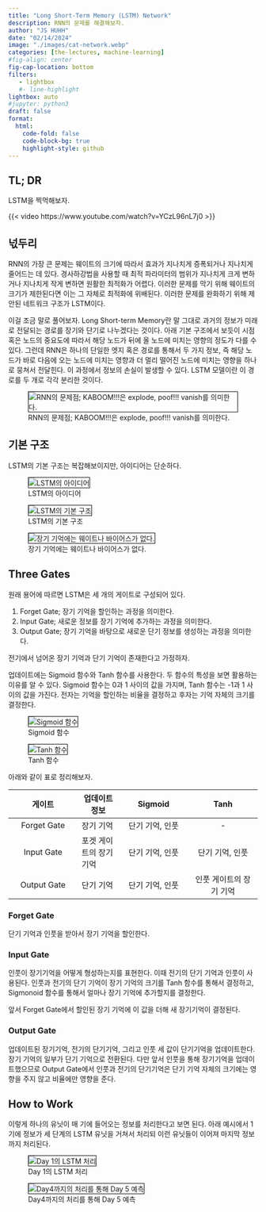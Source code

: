 ```yaml
---
title: "Long Short-Term Memory (LSTM) Network" 
description: RNN의 문제를 해결해보자.  
author: "JS HUHH"
date: "02/14/2024"
image: "./images/cat-network.webp"
categories: [the-lectures, machine-learning]
#fig-align: center
fig-cap-location: bottom
filters:
   - lightbox
   #- line-highlight
lightbox: auto
#jupyter: python3
draft: false
format:
  html:
    code-fold: false
    code-block-bg: true
    highlight-style: github
---
```


## TL; DR
LSTM을 찍먹해보자. 

{{< video https://www.youtube.com/watch?v=YCzL96nL7j0 >}}

## 넋두리 

RNN의 가장 큰 문제는 웨이트의 크기에 따라서 효과가 지나치게 증폭되거나 지나치게 줄어드는 데 있다. 경사하강법을 사용할 때 최적 파라미터의 범위가 지나치게 크게 변하거나 지나치게 작게 변하면 원활한 최적화가 어렵다. 이러한 문제를 막기 위해 웨이트의 크기가 제한된다면 이는 그 자체로 최적화에 위배된다. 이러한 문제를 완화하기 위해 제안된 네트워크 구조가 LSTM이다. 

이걸 조금 말로 풀어보자. Long Short-term Memory란 말 그대로 과거의 정보가 미래로 전달되는 경로를 장기와 단기로 나누겠다는 것이다. 아래 기본 구조에서 보듯이 시점 혹은 노드의 중요도에 따라서 해당 노드가 뒤에 올 노드에 미치는 영향의 정도가 다를 수 있다. 그런데 RNN은 하나의 단일한 엣지 혹은 경로를 통해서 두 가지 정보, 즉 해당 노드가 바로 다음에 오는 노드에 미치는 영향과 더 멀리 떨어진 노드에 미치는 영향을 하나로 뭉쳐서 전달힌다. 이 과정에서 정보의 손실이 발생할 수 있다. LSTM 모델이란 이 경로를 두 개로 각각 분리한 것이다. 

:::{layout="[-1, 4, -1]"}
![RNN의 문제점; KABOOM!!!은 explode, poof!!! vanish를 의미한다.](./images/lstm/01.png){ style="border: 1px solid #000;" }
:::

## 기본 구조 

LSTM의 기본 구조는 복잡해보이지만, 아이디어는 단순하다. 

::: {layout="[[5, -1, 5, -1, 5]]" layout-valign="bottom"}
![LSTM의 아이디어](./images/lstm/02.png){ style="border: 1px solid #000;" }

![LSTM의 기본 구조](./images/lstm/03.png){ style="border: 1px solid #000;" }

![장기 기억에는 웨이트나 바이어스가 없다.](./images/lstm/06.png){ style="border: 1px solid #000;" }
:::

## Three Gates

원래 용어에 따르면 LSTM은 세 개의 게이트로 구성되어 있다. 

1. Forget Gate; 장기 기억을 할인하는 과정을 의미한다. 
2. Input Gate; 새로운 정보를 장기 기억에 추가하는 과정을 의미한다.
3. Output Gate; 장기 기억을 바탕으로 새로운 단기 정보를 생성하는 과정을 의미한다.

전기에서 넘어온 장기 기억과 단기 기억이 존재한다고 가정하자. 

업데이트에는 Sigmoid 함수와 Tanh 함수를 사용한다. 두 함수의 특성을 보면 활용하는 이유를 알 수 있다. Sigmoid 함수는 0과 1 사이의 값을 가지며, Tanh 함수는 -1과 1 사이의 값을 가진다. 전자는 기억을 할인하는 비율을 결정하고 후자는 기억 자체의 크기를 결정한다. 

::: {layout="[[5, -1, 5]]" layout-valign="bottom"}
![Sigmoid 함수](./images/lstm/04.png){ style="border: 1px solid #000;" }

![Tanh 함수](./images/lstm/05.png){ style="border: 1px solid #000;" }
:::

아래와 같이 표로 정리해보자. 

| 게이트 | 업데이트 정보 | Sigmoid | Tanh |
| :---: | --- | :---: | :---: |
| Forget Gate | 장기 기억 | 단기 기억, 인풋 | - |
| Input Gate  | 포겟 게이트의 장기 기억 | 단기 기억, 인풋 | 단기 기억, 인풋 |
| Output Gate | 단기 기억 | 단기 기억, 인풋 | 인풋 게이트의 장기 기억 |

### Forget Gate 

단기 기억과 인풋을 받아서 장기 기억을 할인한다.

### Input Gate

인풋이 장기기억을 어떻게 형성하는지를 표현한다. 이때 전기의 단기 기억과 인풋이 사용된다. 인풋과 전기의 단기 기억이 장기 기억의 크기를 Tanh 함수를 통해서 결정하고, Sigmonoid 함수를 통해서 얼마나 장기 기억에 추가할지를 결정한다. 

앞서 Forget Gate에서 할인된 장기 기억에 이 값을 더해 새 장기기억이 결정된다. 

### Output Gate

업데이트된 장기기억, 전기의 단기기억, 그리고 인풋 세 값이 단기기억을 업데이트한다. 장기 기억의 일부가 단기 기억으로 전환된다. 다만 앞서 인풋을 통해 장기기억을 업데이트했으므로 Output Gate에서 인풋과 전기의 단기기억은 단기 기억 자체의 크기에는 영향을 주지 않고 비율에만 영향을 준다. 

## How to Work 

이렇게 하나의 유닛이 매 기에 들어오는 정보를 처리한다고 보면 된다. 아래 예시에서 1기에 정보가 세 단계의 LSTM 유닛을 거쳐서 처리되 이런 유닛들이 이어져 마지막 정보까지 처리된다. 

::: {layout="[[5, -1, 5]]" layout-valign="bottom"}
![Day 1의 LSTM 처리](./images/lstm/10.png){ style="border: 1px solid #000;" }

![Day4까지의 처리를 통해 Day 5 예측](./images/lstm/11.png){ style="border: 1px solid #000;" }
:::


